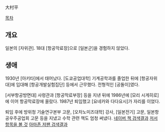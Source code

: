 大村平

[[목차]]
== 개요 ==
일본의 [자위관]. 18대 [항공막료장]으로 [일본군]을 경험하지 않았다.
== 생애 ==
1930년 [아키타]에서 태어났다. [도쿄공업대학] 기계공학과를 졸업한 뒤에 [항공자위대]에 입대해 [항공개발실험집단] 등에서 근무했다. 전형적인 [공돌이]였다.

[서부항공방면대] 사령관과 [항공막료부장] 등을 지낸 뒤에 1986년에 [모리 시게히로]에 이어 항공막료장에 올랐다. 1987년 퇴임했고 [요네카와 다다요시]가 자리를 이었다.

퇴임 후에 방위청 기술연구본부 고문, [오차노미즈대학] 강사, [일본전기] 고문, 일본항공우주공업회 고문 등을 지냈고 수학 관련 책도 엄청 써냈다. [http://book.naver.com/search/search.nhn?query=%E5%A4%A7%E6%9D%91%E5%B9%B3 네이버 책 검색결과]
[http://ja.wikipedia.org/wiki/%E5%A4%A7%E6%9D%91%E5%B9%B3 저서 항목을 볼 것] [http://www.amazon.co.jp/s/ref=nb_sb_noss?__mk_ja_JP=%E3%82%AB%E3%82%BF%E3%82%AB%E3%83%8A&url=search-alias%3Daps&field-keywords=%E5%A4%A7%E6%9D%91%E5%B9%B3 아마존 저팬 검색결과]
